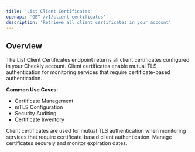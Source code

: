 ```yaml
---
title: 'List Client Certificates'
openapi: 'GET /v1/client-certificates'
description: 'Retrieve all client certificates in your account'
---
```


## Overview

The List Client Certificates endpoint returns all client certificates configured in your Checkly account. Client certificates enable mutual TLS authentication for monitoring services that require certificate-based authentication.

**Common Use Cases**:
- Certificate Management
- mTLS Configuration
- Security Auditing
- Certificate Inventory

<Note>
Client certificates are used for mutual TLS authentication when monitoring services that require certificate-based client authentication. Manage certificates securely and monitor expiration dates.
</Note>